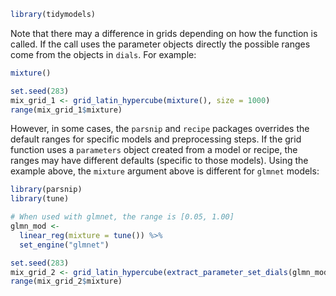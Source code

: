 ```r
library(tidymodels)
```

Note that there may a difference in grids depending on how the function is called. If the call uses the parameter objects directly the possible ranges come from the objects in `dials`. For example: 

```r
mixture()

set.seed(283)
mix_grid_1 <- grid_latin_hypercube(mixture(), size = 1000)
range(mix_grid_1$mixture)
```

However, in some cases, the `parsnip` and `recipe` packages overrides the default ranges for specific models and preprocessing steps. If the grid function uses a `parameters` object created from a model or recipe, the ranges may have different defaults (specific to those models). Using the example above, the `mixture` argument above is different for `glmnet` models: 

```r
library(parsnip)
library(tune)

# When used with glmnet, the range is [0.05, 1.00]
glmn_mod <-
  linear_reg(mixture = tune()) %>%
  set_engine("glmnet")

set.seed(283)
mix_grid_2 <- grid_latin_hypercube(extract_parameter_set_dials(glmn_mod), size = 1000)
range(mix_grid_2$mixture)
```
